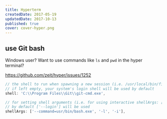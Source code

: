 ```yaml
---
title: Hyperterm
createdDate: 2017-05-19
updatedDate: 2017-10-13
published: true
cover: cover-hyper.png
---
```


## use Git bash

Windows user? Want to use commands like `ls` and `pwd` in the hyper
terminal?

https://github.com/zeit/hyper/issues/1252

```javascript
// the shell to run when spawning a new session (i.e. /usr/local/bin/fish)
// if left empty, your system's login shell will be used by default
shell: 'C:\\Program Files\\Git\\git-cmd.exe',

// for setting shell arguments (i.e. for using interactive shellArgs: ['-i'])
// by default ['--login'] will be used
shellArgs: ['--command=usr/bin/bash.exe', '-l', '-i'],
```

